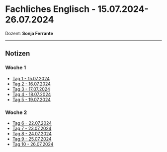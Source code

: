 # **Fachliches Englisch** - 15.07.2024-26.07.2024

Dozent: **Sonja Ferrante**

---

## Notizen

### Woche 1

- [Tag 1 - 15.07.2024](LF-F1/tag1.md)
- [Tag 2 - 16.07.2024](LF-F1/tag2.md)
- [Tag 3 - 17.07.2024](LF-F1/tag3.md)
- [Tag 4 - 18.07.2024](LF-F1/tag4.md)
- [Tag 5 - 19.07.2024](LF-F1/tag5.md)

### Woche 2

- [Tag 6 - 22.07.2024](LF-F1/tag6.md)
- [Tag 7 - 23.07.2024](LF-F1/tag7.mdx)
- [Tag 8 - 24.07.2024](LF-F1/tag8.mdx)
- [Tag 9 - 25.07.2024](LF-F1/tag9.mdx)
- [Tag 10 - 26.07.2024](LF-F1/tag10.mdx)
